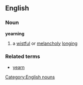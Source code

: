 ==English==
===Noun===
'''yearning'''
#a [[wistful]] or [[melancholy]] [[longing]]
===Related terms===
*[[yearn]]
[[Category:English nouns]]